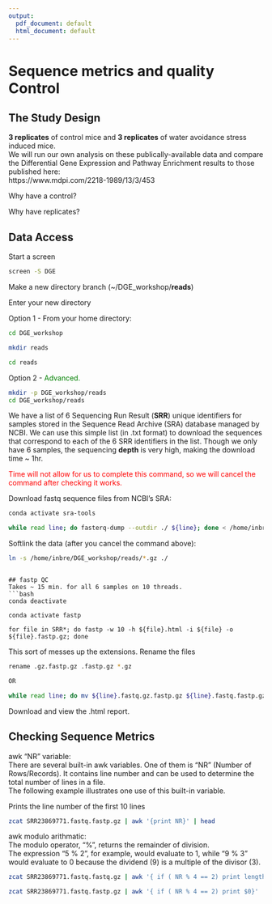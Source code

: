 ```yaml
---
output:
  pdf_document: default
  html_document: default
---
```

# Sequence metrics and quality Control

## The Study Design

**3 replicates** of control mice and **3 replicates** of water avoidance stress induced mice.  
We will run our own analysis on these publically-available data and compare the Differential Gene Expression and Pathway Enrichment results to those published here:   
https://www.mdpi.com/2218-1989/13/3/453

Why have a control?

Why have replicates?


## Data Access

Start a screen 
```bash
screen -S DGE
```

Make a new directory branch (~/DGE_workshop/**reads**)  

Enter your new directory  


Option 1 - From your home directory:
```bash

cd DGE_workshop

mkdir reads

cd reads

```


Option 2 - <span style="color:green">Advanced.</span>
```bash
mkdir -p DGE_workshop/reads
cd DGE_workshop/reads
```


We have a list of 6 Sequencing Run Result (**SRR**) unique identifiers for samples stored in the Sequence Read Archive (SRA) database managed by NCBI. We can use this simple list (in .txt format) to download the sequences that correspond to each of the 6 SRR identifiers in the list. 
Though we only have 6 samples, the sequencing **depth** is very high, making the download time ~ 1hr. 

<span style="color:red">Time will not allow for us to complete this command, so we will cancel the command after checking it works.</span>  


Download fastq sequence files from NCBI's SRA:
```bash
conda activate sra-tools

while read line; do fasterq-dump --outdir ./ ${line}; done < /home/inbre/DGE_workshop/reads/SRRlist.txt

```

Softlink the data (after you cancel the command above):
```bash
ln -s /home/inbre/DGE_workshop/reads/*.gz ./
```
```

## fastp QC
Takes ~ 15 min. for all 6 samples on 10 threads.
```bash
conda deactivate

conda activate fastp

for file in SRR*; do fastp -w 10 -h ${file}.html -i ${file} -o ${file}.fastp.gz; done
```

This sort of messes up the extensions. Rename the files

```bash
rename .gz.fastp.gz .fastp.gz *.gz

OR

while read line; do mv ${line}.fastq.gz.fastp.gz ${line}.fastq.fastp.gz; done < /home/inbre/DGE_workshop/reads/SRRlist.txt
```

Download and view the .html report.

## Checking Sequence Metrics

awk "NR" variable:  
There are several built-in awk variables. One of them is "NR" (Number of Rows/Records). It contains line number and can be used to determine the total number of lines in a file.  
The following example illustrates one use of this built-in variable.

Prints the line number of the first 10 lines
```bash
zcat SRR23869771.fastq.fastp.gz | awk '{print NR}' | head

```
awk modulo arithmatic:  
The modulo operator, "%", returns the remainder of division.  
The expression "5 % 2", for example, would evaluate to 1, while "9 % 3" would evaluate to 0 because the dividend (9) is a multiple of the divisor (3).
```bash

zcat SRR23869771.fastq.fastq.gz | awk '{ if ( NR % 4 == 2) print length ($1)}' | head

zcat SRR23869771.fastq.fastp.gz | awk '{ if ( NR % 4 == 2) print $0}' | wc -l

```


 

